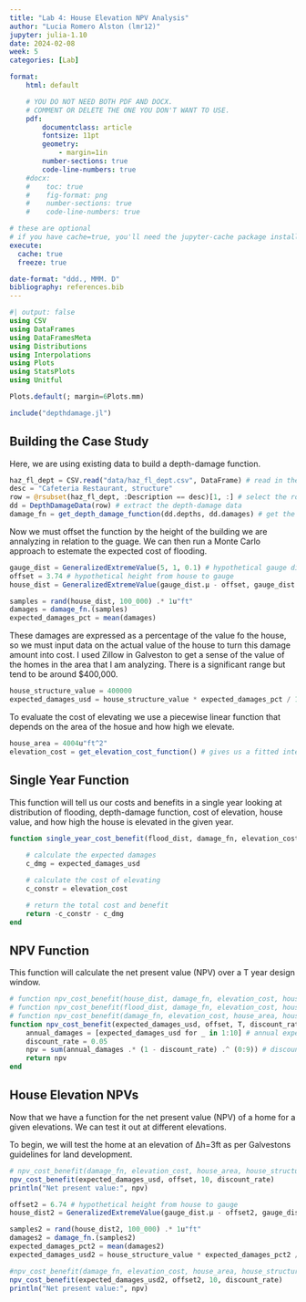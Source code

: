 ```yaml
---
title: "Lab 4: House Elevation NPV Analysis"
author: "Lucia Romero Alston (lmr12)"
jupyter: julia-1.10
date: 2024-02-08
week: 5
categories: [Lab]

format: 
    html: default

    # YOU DO NOT NEED BOTH PDF AND DOCX.
    # COMMENT OR DELETE THE ONE YOU DON'T WANT TO USE.
    pdf:
        documentclass: article
        fontsize: 11pt
        geometry:
            - margin=1in  
        number-sections: true
        code-line-numbers: true
    #docx: 
    #    toc: true
    #    fig-format: png
    #    number-sections: true
    #    code-line-numbers: true

# these are optional
# if you have cache=true, you'll need the jupyter-cache package installed
execute: 
  cache: true
  freeze: true

date-format: "ddd., MMM. D"
bibliography: references.bib
---
```


```julia
#| output: false
using CSV
using DataFrames
using DataFramesMeta
using Distributions
using Interpolations
using Plots
using StatsPlots
using Unitful

Plots.default(; margin=6Plots.mm)

include("depthdamage.jl")
```

## Building the Case Study
Here, we are using existing data to build a depth-damage function.

```julia
haz_fl_dept = CSV.read("data/haz_fl_dept.csv", DataFrame) # read in the file
desc = "Cafeteria Restaurant, structure"
row = @rsubset(haz_fl_dept, :Description == desc)[1, :] # select the row I want
dd = DepthDamageData(row) # extract the depth-damage data
damage_fn = get_depth_damage_function(dd.depths, dd.damages) # get the depth-damage function
```

Now we must offset the function by the height of the building we are annalyzing in relation to the guage. We can then run a Monte Carlo approach to estemate the expected cost of flooding.

```julia
gauge_dist = GeneralizedExtremeValue(5, 1, 0.1) # hypothetical gauge distribution
offset = 3.74 # hypothetical height from house to gauge
house_dist = GeneralizedExtremeValue(gauge_dist.μ - offset, gauge_dist.σ, gauge_dist.ξ)

samples = rand(house_dist, 100_000) .* 1u"ft"
damages = damage_fn.(samples)
expected_damages_pct = mean(damages)
```

These damages are expressed as a percentage of the value fo the house, so we must input data on the actual value of the house to turn this damage amount into cost. I used Zillow in Galveston to get a sense of the value of the homes in the area that I am analyzing. There is a significant range but tend to be around $400,000.

```julia
house_structure_value = 400000
expected_damages_usd = house_structure_value * expected_damages_pct / 100
```

To evaluate the cost of elevating we use a piecewise linear function that depends on the area of the hosue and how high we elevate.

```julia
house_area = 4004u"ft^2"
elevation_cost = get_elevation_cost_function() # gives us a fitted interpolator
```

## Single Year Function
This function will tell us our costs and benefits in a single year looking at distribution of flooding, depth-damage function, cost of elevation, house value, and how high the house is elevated in the given year.

```julia
function single_year_cost_benefit(flood_dist, damage_fn, elevation_cost, house_area, house_value, Δh)
    
    # calculate the expected damages
    c_dmg = expected_damages_usd

    # calculate the cost of elevating
    c_constr = elevation_cost

    # return the total cost and benefit
    return -c_constr - c_dmg
end
```

## NPV Function
This function will calculate the net present value (NPV) over a T year design window.

```julia
# function npv_cost_benefit(house_dist, damage_fn, elevation_cost, house_area, house_value, Δh, T, discount_rate)
# function npv_cost_benefit(flood_dist, damage_fn, elevation_cost, house_area, house_value, offset, T, discount_rate)
# function npv_cost_benefit(damage_fn, elevation_cost, house_area, house_structure_value, offset, T, discount_rate)
function npv_cost_benefit(expected_damages_usd, offset, T, discount_rate)
    annual_damages = [expected_damages_usd for _ in 1:10] # annual expected damages and costs
    discount_rate = 0.05
    npv = sum(annual_damages .* (1 - discount_rate) .^ (0:9)) # discounting the damages to net present value and adding together
    return npv
end
```

## House Elevation NPVs
Now that we have a function for the net present value (NPV) of a home for a given elevations. We can test it out at different elevations.

To begin, we will test the home at an elevation of Δh=3ft as per Galvestons guidelines for land development.

```julia
# npv_cost_benefit(damage_fn, elevation_cost, house_area, house_structure_value, offset, 10, discount_rate)
npv_cost_benefit(expected_damages_usd, offset, 10, discount_rate)
println("Net present value:", npv)
```

```julia
offset2 = 6.74 # hypothetical height from house to gauge
house_dist2 = GeneralizedExtremeValue(gauge_dist.μ - offset2, gauge_dist.σ, gauge_dist.ξ)

samples2 = rand(house_dist2, 100_000) .* 1u"ft"
damages2 = damage_fn.(samples2)
expected_damages_pct2 = mean(damages2)
expected_damages_usd2 = house_structure_value * expected_damages_pct2 / 100

#npv_cost_benefit(damage_fn, elevation_cost, house_area, house_structure_value, offset2, 10, 0.05)
npv_cost_benefit(expected_damages_usd2, offset2, 10, discount_rate)
println("Net present value:", npv)
```
